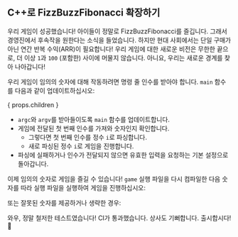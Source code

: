 
## C++로 FizzBuzzFibonacci 확장하기

우리 게임이 성공했습니다! 아이들이 정말로 FizzBuzzFibonacci를 즐깁니다.
그래서 경영진에서 후속작을 원한다는 소식을 들었습니다.
하지만 현대 사회에서는 단일 구매가 아닌 연간 반복 수익(ARR)이 필요합니다!
우리 게임에 대한 새로운 비전은 무한한 끝으로, 더 이상 `1`과 `100` (포함한) 사이에 머물지 않습니다.
아니요, 우리는 새로운 경계를 찾아 나아갑니다!

<FizzBuzzFibonacciOpenRules />

우리 게임이 임의의 숫자에 대해 작동하려면 명령 줄 인수를 받아야 합니다.
`main` 함수를 다음과 같이 업데이트하십시오:

{ props.children }

- `argc`와 `argv`를 받아들이도록 `main` 함수를 업데이트합니다.
- 게임에 전달된 첫 번째 인수를 가져와 숫자인지 확인합니다.
  - 그렇다면 첫 번째 인수를 정수 `i`로 파싱합니다.
  - 새로 파싱된 정수 `i`로 게임을 진행합니다.
- 파싱에 실패하거나 인수가 전달되지 않으면 유효한 입력을 요청하는 기본 설정으로 돌아갑니다.

이제 임의의 숫자로 게임을 즐길 수 있습니다!
`game` 실행 파일을 다시 컴파일한 다음
숫자를 따라 실행 파일을 실행하여 게임을 진행하십시오:

<FizzBuzzFibonacciOpenOutput />

또는 잘못된 숫자를 제공하거나 생략한 경우:

<FizzBuzzFibonacciOpenOutputDefault />

와우, 정말 철저한 테스트였습니다! CI가 통과했습니다. 상사도 기뻐합니다.
출시합시다! 🚀